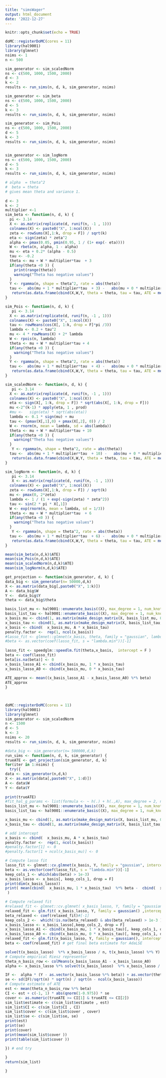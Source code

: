 ```yaml
---
title: "simsWager"
output: html_document
date: '2022-12-27'
---
```


```r
knitr::opts_chunk$set(echo = TRUE)
```


```r
doMC::registerDoMC(cores = 11)
library(hal9001)
library(glmnet)
nsims <- 1
n <- 500

sim_generator <- sim_scaledNorm
ns <- c(500, 1000, 1500, 2000)
d <- 3
k <- 2
results <- run_sims(n, d, k, sim_generator, nsims) 

sim_generator <- sim_beta
ns <- c(500, 1000, 1500, 2000)
d <- 5
k <- 3
results <- run_sims(n, d, k, sim_generator, nsims) 

sim_generator <- sim_Pois
ns <- c(500, 1000, 1500, 2000)
d <- 5
k <- 3
results <- run_sims(n, d, k, sim_generator, nsims) 


sim_generator <- sim_logNorm
ns <- c(500, 1000, 1500, 2000)
d <- 5
k <- 3
results <- run_sims(n, d, k, sim_generator, nsims) 

```



```r
# alpha  = theta^2
#  beta = theta
# gives mean theta and variance 1.
 
d <- 3
k <- 2
multiplier <-1
sim_beta <- function(n, d, k) {
  pi <- 3.14
  X <- as.matrix(replicate(d, runif(n, -1 , 1)))
  colnames(X) <- paste0("X", 1:ncol(X))
  zeta <- rowSums(X[,1:k, drop = F]) / sqrt(k)
  eta <- sign(zeta) * zeta^2
  alpha <- pmax(0.05, pmin(0.95, 1 / (1+ exp(- eta))))
  W <- rbeta(n, alpha, 1 - alpha)
  mu <- eta + 0.2* (alpha - 0.5)
  tau <- -0.2
  theta <- mu + W * multiplier*tau  + 3
  if(any(theta <0 )) {
    print(range(theta))
    warning("Theta has negative values")
  }
  Y <- rgamma(n, shape = theta^2, rate = abs(theta))
  tau <-  abs(mu + 1 * multiplier*tau  + 3) -   abs(mu + 0 * multiplier*tau  + 3) 
   return(as.data.frame(cbind(X,W,Y, theta = theta, tau = tau, ATE = mean(tau))))
}

sim_Pois <- function(n, d, k) {
   pi <- 3.14
  X <- as.matrix(replicate(d, runif(n, -1 , 1)))
  colnames(X) <- paste0("X", 1:ncol(X))
  tau <- rowMeans(cos(X[, 1:k, drop = F]*pi /3))
  lambda <- 0.2 + tau^2
  mu <- 4 * rowMeans(X) + 2* lambda
  W <- rpois(n, lambda)
  theta <- mu + W * multiplier*tau + 4
  if(any(theta <0 )) {
    warning("Theta has negative values")
  }
  Y <- rgamma(n, shape = theta^2, rate = abs(theta))
  tau <-  abs(mu + 1 * multiplier*tau  + 4) -   abs(mu + 0 * multiplier*tau  + 4) 
   return(as.data.frame(cbind(X,W,Y, theta = theta, tau = tau, ATE = mean(tau))))
}

sim_scaledNorm <- function(n, d, k) {
   pi <- 3.14
  X <- as.matrix(replicate(d, runif(n, -1 , 1)))
  colnames(X) <- paste0("X", 1:ncol(X))
  eta <- sign(X[, 1:k, drop = F]) * sqrt(abs(X[, 1:k, drop = F]))
  mu <-2^(k-1) * apply(eta, 1 , prod)
  #mu <-   sign(eta) * sqrt(abs(eta))
  lambda <- 0.1 * sign(mu) + mu
  tau <- (pmax(X[,1],0) + pmax(X[,2], 0)) / 2
  W <- rnorm(n, mean = lambda, sd = abs(lambda))
  theta <- mu + W * multiplier*tau + 10
  if(any(theta <0 )) {
    warning("Theta has negative values")
  }
   Y <- rgamma(n, shape = theta^2, rate = abs(theta))
  tau <-  abs(mu + 1 * multiplier*tau  + 10) -   abs(mu + 0 * multiplier*tau  + 10) 
   return(as.data.frame(cbind(X,W,Y, theta = theta, tau = tau, ATE = mean(tau))))
}

sim_logNorm <- function(n, d, k) {
   pi <- 3.14
   X <- as.matrix(replicate(d, runif(n, -1 , 1)))
  colnames(X) <- paste0("X", 1:ncol(X))
  zeta <- rowSums(X[,1:k, drop = F]) / sqrt(k)
  mu <- pmax(0, 2*zeta)
  lambda <- 1 / (1 + exp(-sign(zeta) * zeta^2))
  tau <- sin(2 * pi * X[,1])
  W <- exp(rnorm(n, mean = lambda, sd = 1/3))
  theta <- mu + W * multiplier*tau  + 6
  if(any(theta <0 )) {
    warning("Theta has negative values")
  }
   Y <- rgamma(n, shape = theta^2, rate = abs(theta))
  tau <-  abs(mu + 1 * multiplier*tau  + 6) -   abs(mu + 0 * multiplier*tau  + 6) 
   return(as.data.frame(cbind(X,W,Y, theta = theta, tau = tau, ATE = mean(tau))))
}

mean(sim_beta(n,d,k)$ATE)
mean(sim_Pois(n,d,k)$ATE)
mean(sim_scaledNorm(n,d,k)$ATE)
mean(sim_logNorm(n,d,k)$ATE)
```


```r


get_projection <- function(sim_generator, d, k) {
data_big <- sim_generator(n= 50000,d,k)
X <- as.matrix(data_big[,paste0("X", 1:k)])
A <- data_big$W
Y <-  data_big$Y
theta <- data_big$theta

basis_list_mu <- hal9001::enumerate_basis((X), max_degree = 1, num_knots = c(100,1, 1 ), smoothness_orders =1)
basis_list_tau <- hal9001::enumerate_basis((X), max_degree = 1, num_knots = c(100,1), smoothness_orders = 1)
x_basis_mu <- cbind(1, as.matrix(make_design_matrix(X, basis_list_mu, 0.9))) 
x_basis_tau <- cbind(1, as.matrix(make_design_matrix(X, basis_list_tau, 0.9))) 
x_basis <- cbind(  x_basis_mu, A * x_basis_tau)
penalty.factor <-  rep(1, ncol(x_basis))
#lasso_fit <- glmnet::glmnet(x_basis, theta, family = "gaussian", lambda = 1e-10,  intercept = F,   standardize = FALSE)
#beta <- as.vector(coef(lasso_fit, s = "lambda.min"))[-1]
 
lasso_fit <- speedglm::speedlm.fit(theta,x_basis,  intercept = F )
beta <- coef(lasso_fit)
beta[is.na(beta)] <- 0
x_basis_lasso_A1 <- cbind(x_basis_mu, 1 * x_basis_tau)  
x_basis_lasso_A0 <- cbind(x_basis_mu, 0 * x_basis_tau) 
 
ATE_approx <- mean((x_basis_lasso_A1 - x_basis_lasso_A0) %*% beta)
ATE_approx
}

 
```

```r
doMC::registerDoMC(cores = 11)
library(hal9001)
library(glmnet)
sim_generator <- sim_scaledNorm
n <- 1500
d <- 5
k <- 3
nsims <- 20
results <- run_sims(n, d, k, sim_generator, nsims) 


```



```r
#data_big <- sim_generator(n= 500000,d,k)
run_sims <- function(n, d, k, sim_generator) {
trueATE <- get_projection(sim_generator, d, k)
for(iter in 1:nsims) {
  try({
data <- sim_generator(n,d,k)
X <- as.matrix(data[,paste0("X", 1:d)])
A <- data$W
Y <- data$Y
 
print(trueATE)
#fit_hal_g_params <- list(formula <- ~ h(.) + h(.,A), max_degree = 2, num_knots = c(20,20), smoothness_orders = 1)
basis_list_mu <- hal9001::enumerate_basis((X), max_degree = 1, num_knots = c(100,20, 1 ), smoothness_orders =1)
basis_list_tau <- hal9001::enumerate_basis((X), max_degree = 1, num_knots = c(100, 1), smoothness_orders = 1)

x_basis_mu <- cbind(1, as.matrix(make_design_matrix(X, basis_list_mu, 0.9))) 
x_basis_tau <- cbind(1, as.matrix(make_design_matrix(X, basis_list_tau, 0.9))) 

# add intercept
x_basis <- cbind(  x_basis_mu, A * x_basis_tau)
penalty.factor <-  rep(1, ncol(x_basis))
#penalty.factor[1] <- 0
#penalty.factor[1 + ncol(x_basis_mu)] <- 0

# Compute lasso fit
lasso_fit <- glmnet::cv.glmnet(x_basis, Y, family = "gaussian", intercept = F, penalty.factor = penalty.factor, relax = F, gamma = 0, parallel = T, standardize = FALSE)
beta <- as.vector(coef(lasso_fit, s = "lambda.min"))[-1]
keep_cols_1 <- which(abs(beta) > 1e-3)
x_basis_lasso <- x_basis[, keep_cols_1, drop = F]
print(dim(x_basis_lasso))
print( mean(cbind(  x_basis_mu, 1 * x_basis_tau)  %*% beta -  cbind(  x_basis_mu, 0 * x_basis_tau)  %*% beta)
 )

# Compute relaxed fit
#relaxed_fit <- glmnet::cv.glmnet( x_basis_lasso, Y, family = "gaussian" ,intercept = F) # screen hyper correlates variables just in case
relaxed_fit <- glm.fit( x_basis_lasso, Y, family = gaussian() ,intercept = F) 
beta_relaxed <- coef(relaxed_fit)#[-1]
keep_cols_2 <-  which(!is.na(beta_relaxed) & abs(beta_relaxed) > 1e-3 )
x_basis_lasso <- x_basis_lasso[,keep_cols_2, drop = F]
x_basis_lasso_A1 <- cbind(x_basis_mu, 1 * x_basis_tau)[, keep_cols_1, drop = F][, keep_cols_2, drop = F] 
x_basis_lasso_A0 <- cbind(x_basis_mu, 0 * x_basis_tau)[, keep_cols_1, drop = F][, keep_cols_2, drop = F] 
relaxed_fit <- glm.fit(x_basis_lasso, Y, family = gaussian(), intercept = F) # redo fit with uncorrelated variables
beta <- coef(relaxed_fit) # get final beta estimate for AdaLSE

solve(t(x_basis_lasso)  %*% x_basis_lasso / n, t(x_basis_lasso) %*% Y)
# Compute empirical Riesz representor
theta_n_basis_row <- colMeans(x_basis_lasso_A1 - x_basis_lasso_A0)
alpha <- x_basis_lasso %*% solve(t(x_basis_lasso)  %*% x_basis_lasso / n, theta_n_basis_row)

IF <-  alpha * (Y - as.vector(x_basis_lasso %*% beta)) + as.vector(theta_n_basis_row %*% beta) - mean(theta_n_basis_row %*% beta)
se <- sd(IF)/sqrt(n) * sqrt(n) / sqrt(n - ncol(x_basis_lasso))
# Compute estimate of ATE
est <- mean(theta_n_basis_row %*% beta)
CI <- est + c(-1, 1) * abs(qnorm(1-0.975)) * se
cover <- as.numeric(trueATE >= CI[1] & trueATE <= CI[2])
sim_list$estimate <- c(sim_list$estimate , est)
sim_list$CI <- c(sim_list$CI , CI)
sim_list$cover <- c(sim_list$cover , cover)
sim_list$se <- c(sim_list$se, se)
print(est)
print(se)
print(cover)
print(mean(sim_list$cover ))
print(table(sim_list$cover ))

}) # end try
  
}
return(sim_list)

}
 
 
```










